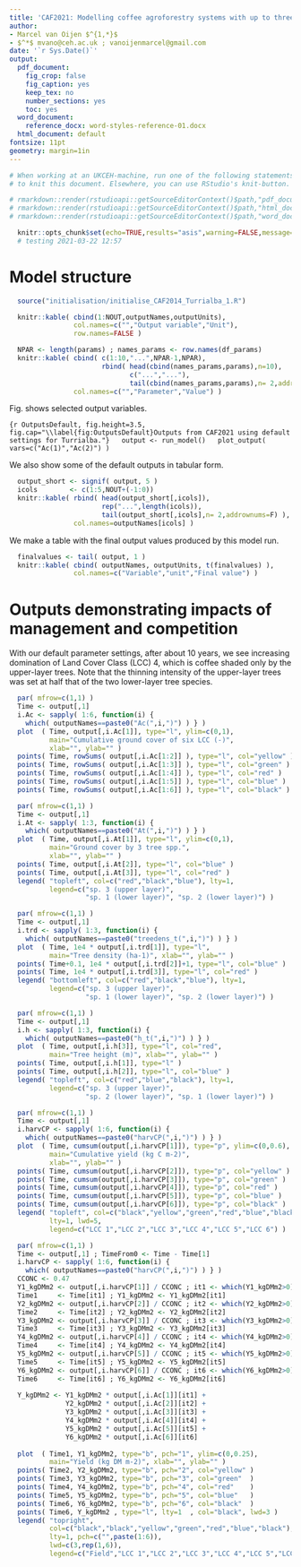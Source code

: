 ```yaml
---
title: 'CAF2021: Modelling coffee agroforestry systems with up to three shade tree spp.'
author:
- Marcel van Oijen $^{1,*}$
- $^*$ mvano@ceh.ac.uk ; vanoijenmarcel@gmail.com
date: '`r Sys.Date()`'
output:
  pdf_document:
    fig_crop: false
    fig_caption: yes
    keep_tex: no
    number_sections: yes
    toc: yes
  word_document:
    reference_docx: word-styles-reference-01.docx
  html_document: default
fontsize: 11pt
geometry: margin=1in
---
```


```r
# When working at an UKCEH-machine, run one of the following statements
# to knit this document. Elsewhere, you can use RStudio's knit-button.

# rmarkdown::render(rstudioapi::getSourceEditorContext()$path,"pdf_document")
# rmarkdown::render(rstudioapi::getSourceEditorContext()$path,"html_document")
# rmarkdown::render(rstudioapi::getSourceEditorContext()$path,"word_document")
```

```r
  knitr::opts_chunk$set(echo=TRUE,results="asis",warning=FALSE,message=FALSE)
  # testing 2021-03-22 12:57
```



# Model structure

```r
  source("initialisation/initialise_CAF2014_Turrialba_1.R")
```

```r
  knitr::kable( cbind(1:NOUT,outputNames,outputUnits),
                col.names=c("","Output variable","Unit"),
                row.names=FALSE )
```

```r
  NPAR <- length(params) ; names_params <- row.names(df_params)
  knitr::kable( cbind( c(1:10,"...",NPAR-1,NPAR),
                       rbind( head(cbind(names_params,params),n=10),
                              c("...","..."),
                              tail(cbind(names_params,params),n= 2,addrownums=F) ) ),
                col.names=c("","Parameter","Value") )
```

Fig. \ref{fig:OutputsDefault} shows selected output variables.

```{r OutputsDefault, fig.height=3.5, fig.cap="\\label{fig:OutputsDefault}Outputs from CAF2021 using default settings for Turrialba."}
  output <- run_model()
  plot_output( vars=c("Ac(1)","Ac(2)") )
```

We also show some of the default outputs in tabular form.

```r
  output_short <- signif( output, 5 )
  icols        <- c(1:5,NOUT+(-1:0))
  knitr::kable( rbind( head(output_short[,icols]),
                       rep("...",length(icols)),
                       tail(output_short[,icols],n= 2,addrownums=F) ),
                col.names=outputNames[icols] )
```

We make a table with the final output values produced by this model run.

```r
  finalvalues <- tail( output, 1 )
  knitr::kable( cbind( outputNames, outputUnits, t(finalvalues) ),
                col.names=c("Variable","unit","Final value") )
```

# Outputs demonstrating impacts of management and competition

With our default parameter settings, after about 10 years, we see increasing domination of Land Cover Class (LCC) 4, which is coffee shaded only by the upper-layer trees. Note that the thinning intensity of the upper-layer trees was set at half that of the two lower-layer tree species.

```r
  par( mfrow=c(1,1) )
  Time <- output[,1]
  i.Ac <- sapply( 1:6, function(i) {
    which( outputNames==paste0("Ac(",i,")") ) } )
  plot  ( Time, output[,i.Ac[1]], type="l", ylim=c(0,1),
          main="Cumulative ground cover of six LCC (-)",
          xlab="", ylab="" )
  points( Time, rowSums( output[,i.Ac[1:2]] ), type="l", col="yellow" )
  points( Time, rowSums( output[,i.Ac[1:3]] ), type="l", col="green" )
  points( Time, rowSums( output[,i.Ac[1:4]] ), type="l", col="red" )
  points( Time, rowSums( output[,i.Ac[1:5]] ), type="l", col="blue" )
  points( Time, rowSums( output[,i.Ac[1:6]] ), type="l", col="black" )
```

```r
  par( mfrow=c(1,1) )
  Time <- output[,1]
  i.At <- sapply( 1:3, function(i) {
    which( outputNames==paste0("At(",i,")") ) } )
  plot  ( Time, output[,i.At[1]], type="l", ylim=c(0,1),
          main="Ground cover by 3 tree spp.",
          xlab="", ylab="" )
  points( Time, output[,i.At[2]], type="l", col="blue" )
  points( Time, output[,i.At[3]], type="l", col="red" )
  legend( "topleft", col=c("red","black","blue"), lty=1,
          legend=c("sp. 3 (upper layer)",
                   "sp. 1 (lower layer)", "sp. 2 (lower layer)") )
```

```r
  par( mfrow=c(1,1) )
  Time <- output[,1]
  i.trd <- sapply( 1:3, function(i) {
    which( outputNames==paste0("treedens_t(",i,")") ) } )
  plot  ( Time, 1e4 * output[,i.trd[1]], type="l",
          main="Tree density (ha-1)", xlab="", ylab="" )
  points( Time+0.1, 1e4 * output[,i.trd[2]]+1, type="l", col="blue" )
  points( Time, 1e4 * output[,i.trd[3]], type="l", col="red" )
  legend( "bottomleft", col=c("red","black","blue"), lty=1,
          legend=c("sp. 3 (upper layer)",
                   "sp. 1 (lower layer)", "sp. 2 (lower layer)") )
```

```r
  par( mfrow=c(1,1) )
  Time <- output[,1]
  i.h <- sapply( 1:3, function(i) {
    which( outputNames==paste0("h_t(",i,")") ) } )
  plot  ( Time, output[,i.h[3]], type="l", col="red",
          main="Tree height (m)", xlab="", ylab="" )
  points( Time, output[,i.h[1]], type="l" )
  points( Time, output[,i.h[2]], type="l", col="blue" )
  legend( "topleft", col=c("red","blue","black"), lty=1,
          legend=c("sp. 3 (upper layer)",
                   "sp. 2 (lower layer)", "sp. 1 (lower layer)") )
```

```r
  par( mfrow=c(1,1) )
  Time <- output[,1]
  i.harvCP <- sapply( 1:6, function(i) {
    which( outputNames==paste0("harvCP(",i,")") ) } )
  plot  ( Time, cumsum(output[,i.harvCP[1]]), type="p", ylim=c(0,0.6),
          main="Cumulative yield (kg C m-2)",
          xlab="", ylab="" )
  points( Time, cumsum(output[,i.harvCP[2]]), type="p", col="yellow" )
  points( Time, cumsum(output[,i.harvCP[3]]), type="p", col="green" )
  points( Time, cumsum(output[,i.harvCP[4]]), type="p", col="red" )
  points( Time, cumsum(output[,i.harvCP[5]]), type="p", col="blue" )
  points( Time, cumsum(output[,i.harvCP[6]]), type="p", col="black" )
  legend( "topleft", col=c("black","yellow","green","red","blue","black"),
          lty=1, lwd=5,
          legend=c("LCC 1","LCC 2","LCC 3","LCC 4","LCC 5","LCC 6") )
```

```r
  par( mfrow=c(1,1) )
  Time <- output[,1] ; TimeFrom0 <- Time - Time[1]
  i.harvCP <- sapply( 1:6, function(i) {
    which( outputNames==paste0("harvCP(",i,")") ) } )
  CCONC <- 0.47
  Y1_kgDMm2 <- output[,i.harvCP[1]] / CCONC ; it1 <- which(Y1_kgDMm2>0)
  Time1     <- Time[it1] ; Y1_kgDMm2 <- Y1_kgDMm2[it1]
  Y2_kgDMm2 <- output[,i.harvCP[2]] / CCONC ; it2 <- which(Y2_kgDMm2>0)
  Time2     <- Time[it2] ; Y2_kgDMm2 <- Y2_kgDMm2[it2]
  Y3_kgDMm2 <- output[,i.harvCP[3]] / CCONC ; it3 <- which(Y3_kgDMm2>0)
  Time3     <- Time[it3] ; Y3_kgDMm2 <- Y3_kgDMm2[it3]
  Y4_kgDMm2 <- output[,i.harvCP[4]] / CCONC ; it4 <- which(Y4_kgDMm2>0)
  Time4     <- Time[it4] ; Y4_kgDMm2 <- Y4_kgDMm2[it4]
  Y5_kgDMm2 <- output[,i.harvCP[5]] / CCONC ; it5 <- which(Y5_kgDMm2>0)
  Time5     <- Time[it5] ; Y5_kgDMm2 <- Y5_kgDMm2[it5]
  Y6_kgDMm2 <- output[,i.harvCP[6]] / CCONC ; it6 <- which(Y6_kgDMm2>0)
  Time6     <- Time[it6] ; Y6_kgDMm2 <- Y6_kgDMm2[it6]
  
  Y_kgDMm2 <- Y1_kgDMm2 * output[,i.Ac[1]][it1] +
              Y2_kgDMm2 * output[,i.Ac[2]][it2] +
              Y3_kgDMm2 * output[,i.Ac[3]][it3] +
              Y4_kgDMm2 * output[,i.Ac[4]][it4] +
              Y5_kgDMm2 * output[,i.Ac[5]][it5] +
              Y6_kgDMm2 * output[,i.Ac[6]][it6]
  
  plot  ( Time1, Y1_kgDMm2, type="b", pch="1", ylim=c(0,0.25),
          main="Yield (kg DM m-2)", xlab="", ylab="" )
  points( Time2, Y2_kgDMm2, type="b", pch="2", col="yellow" )
  points( Time3, Y3_kgDMm2, type="b", pch="3", col="green"  )
  points( Time4, Y4_kgDMm2, type="b", pch="4", col="red"    )
  points( Time5, Y5_kgDMm2, type="b", pch="5", col="blue"   )
  points( Time6, Y6_kgDMm2, type="b", pch="6", col="black"  )
  points( Time6, Y_kgDMm2 , type="l", lty=1  , col="black", lwd=3 )
  legend( "topright",
          col=c("black","black","yellow","green","red","blue","black"),
          lty=1, pch=c("",paste(1:6)),
          lwd=c(3,rep(1,6)),
          legend=c("Field","LCC 1","LCC 2","LCC 3","LCC 4","LCC 5","LCC 6") )
```

